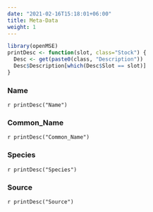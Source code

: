 ```yaml
---
date: "2021-02-16T15:18:01+06:00"
title: Meta-Data 
weight: 1
---
```


```r
library(openMSE)
printDesc <- function(slot, class="Stock") {
  Desc <- get(paste0(class, "Description"))
  Desc$Description[which(Desc$Slot == slot)]
}
```

### Name
`r printDesc("Name")`

### Common_Name 
`r printDesc("Common_Name")`

### Species
`r printDesc("Species")`

### Source
`r printDesc("Source")`
